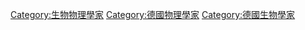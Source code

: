 [[Category:生物物理學家|Category:生物物理學家]]
[[Category:德國物理學家|Category:德國物理學家]]
[[Category:德國生物學家|Category:德國生物學家]]